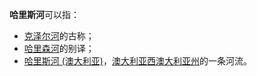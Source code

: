 '''哈里斯河'''可以指：

*[[克泽尔河|克泽尔河]]的古称；
*[[哈里森河|哈里森河]]的别译；
*[[哈里斯河_(澳大利亚)|哈里斯河 (澳大利亚)]]，[[澳大利亚|澳大利亚]][[西澳大利亚州|西澳大利亚州]]的一条河流。

{{disambig|Cat=四字地名消歧义}}